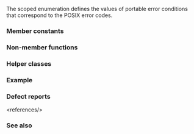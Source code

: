 {{cpp/title|errc}}
{{cpp/error/errc/navbar}}
{{ddcl|header=system_error|since=c++11|
enum class errc;
}}

The scoped enumeration {{tt|std::errc}} defines the values of portable error conditions that correspond to the POSIX error codes.

===Member constants===
{{dsc begin}}
{{dsc hitem|Name|Equivalent POSIX Error}}
{{dsc|{{tt|address_family_not_supported}}|{{tt|EAFNOSUPPORT}}}}
{{dsc|{{tt|address_in_use}}|{{tt|EADDRINUSE}}}}
{{dsc|{{tt|address_not_available}}|{{tt|EADDRNOTAVAIL}}}}
{{dsc|{{tt|already_connected}}|{{tt|EISCONN}}}}
{{dsc|{{tt|argument_list_too_long}}|{{tt|E2BIG}}}}
{{dsc|{{tt|argument_out_of_domain}}|{{tt|EDOM}}}}
{{dsc|{{tt|bad_address}}|{{tt|EFAULT}}}}
{{dsc|{{tt|bad_file_descriptor}}|{{tt|EBADF}}}}
{{dsc|{{tt|bad_message}}|{{tt|EBADMSG}}}}
{{dsc|{{tt|broken_pipe}}|{{tt|EPIPE}}}}
{{dsc|{{tt|connection_aborted}}|{{tt|ECONNABORTED}}}}
{{dsc|{{tt|connection_already_in_progress}}|{{tt|EALREADY}}}}
{{dsc|{{tt|connection_refused}}|{{tt|ECONNREFUSED}}}}
{{dsc|{{tt|connection_reset}}|{{tt|ECONNRESET}}}}
{{dsc|{{tt|cross_device_link}}|{{tt|EXDEV}}}}
{{dsc|{{tt|destination_address_required}}|{{tt|EDESTADDRREQ}}}}
{{dsc|{{tt|device_or_resource_busy}}|{{tt|EBUSY}}}}
{{dsc|{{tt|directory_not_empty}}|{{tt|ENOTEMPTY}}}}
{{dsc|{{tt|executable_format_error}}|{{tt|ENOEXEC}}}}
{{dsc|{{tt|file_exists}}|{{tt|EEXIST}}}}
{{dsc|{{tt|file_too_large}}|{{tt|EFBIG}}}}
{{dsc|{{tt|filename_too_long}}|{{tt|ENAMETOOLONG}}}}
{{dsc|{{tt|function_not_supported}}|{{tt|ENOSYS}}}}
{{dsc|{{tt|host_unreachable}}|{{tt|EHOSTUNREACH}}}}
{{dsc|{{tt|identifier_removed}}|{{tt|EIDRM}}}}
{{dsc|{{tt|illegal_byte_sequence}}|{{tt|EILSEQ}}}}
{{dsc|{{tt|inappropriate_io_control_operation}}|{{tt|ENOTTY}}}}
{{dsc|{{tt|interrupted}}|{{tt|EINTR}}}}
{{dsc|{{tt|invalid_argument}}|{{tt|EINVAL}}}}
{{dsc|{{tt|invalid_seek}}|{{tt|ESPIPE}}}}
{{dsc|{{tt|io_error}}|{{tt|EIO}}}}
{{dsc|{{tt|is_a_directory}}|{{tt|EISDIR}}}}
{{dsc|{{tt|message_size}}|{{tt|EMSGSIZE}}}}
{{dsc|{{tt|network_down}}|{{tt|ENETDOWN}}}}
{{dsc|{{tt|network_reset}}|{{tt|ENETRESET}}}}
{{dsc|{{tt|network_unreachable}}|{{tt|ENETUNREACH}}}}
{{dsc|{{tt|no_buffer_space}}|{{tt|ENOBUFS}}}}
{{dsc|{{tt|no_child_process}}|{{tt|ECHILD}}}}
{{dsc|{{tt|no_link}}|{{tt|ENOLINK}}}}
{{dsc|{{tt|no_lock_available}}|{{tt|ENOLCK}}}}
{{dsc|{{tt|no_message_available}} {{mark deprecated}}|{{tt|ENODATA}}}}
{{dsc|{{tt|no_message}}|{{tt|ENOMSG}}}}
{{dsc|{{tt|no_protocol_option}}|{{tt|ENOPROTOOPT}}}}
{{dsc|{{tt|no_space_on_device}}|{{tt|ENOSPC}}}}
{{dsc|{{tt|no_stream_resources}} {{mark deprecated}}|{{tt|ENOSR}}}}
{{dsc|{{tt|no_such_device_or_address}}|{{tt|ENXIO}}}}
{{dsc|{{tt|no_such_device}}|{{tt|ENODEV}}}}
{{dsc|{{tt|no_such_file_or_directory}}|{{tt|ENOENT}}}}
{{dsc|{{tt|no_such_process}}|{{tt|ESRCH}}}}
{{dsc|{{tt|not_a_directory}}|{{tt|ENOTDIR}}}}
{{dsc|{{tt|not_a_socket}}|{{tt|ENOTSOCK}}}}
{{dsc|{{tt|not_a_stream}} {{mark deprecated}}|{{tt|ENOSTR}}}}
{{dsc|{{tt|not_connected}}|{{tt|ENOTCONN}}}}
{{dsc|{{tt|not_enough_memory}}|{{tt|ENOMEM}}}}
{{dsc|{{tt|not_supported}}|{{tt|ENOTSUP}}}}
{{dsc|{{tt|operation_canceled}}|{{tt|ECANCELED}}}}
{{dsc|{{tt|operation_in_progress}}|{{tt|EINPROGRESS}}}}
{{dsc|{{tt|operation_not_permitted}}|{{tt|EPERM}}}}
{{dsc|{{tt|operation_not_supported}}|{{tt|EOPNOTSUPP}}}}
{{dsc|{{tt|operation_would_block}}|{{tt|EWOULDBLOCK}}}}
{{dsc|{{tt|owner_dead}}|{{tt|EOWNERDEAD}}}}
{{dsc|{{tt|permission_denied}}|{{tt|EACCES}}}}
{{dsc|{{tt|protocol_error}}|{{tt|EPROTO}}}}
{{dsc|{{tt|protocol_not_supported}}|{{tt|EPROTONOSUPPORT}}}}
{{dsc|{{tt|read_only_file_system}}|{{tt|EROFS}}}}
{{dsc|{{tt|resource_deadlock_would_occur}}|{{tt|EDEADLK}}}}
{{dsc|{{tt|resource_unavailable_try_again}}|{{tt|EAGAIN}}}}
{{dsc|{{tt|result_out_of_range}}|{{tt|ERANGE}}}}
{{dsc|{{tt|state_not_recoverable}}|{{tt|ENOTRECOVERABLE}}}}
{{dsc|{{tt|stream_timeout}} {{mark deprecated}}|{{tt|ETIME}}}}
{{dsc|{{tt|text_file_busy}}|{{tt|ETXTBSY}}}}
{{dsc|{{tt|timed_out}}|{{tt|ETIMEDOUT}}}}
{{dsc|{{tt|too_many_files_open_in_system}}|{{tt|ENFILE}}}}
{{dsc|{{tt|too_many_files_open}}|{{tt|EMFILE}}}}
{{dsc|{{tt|too_many_links}}|{{tt|EMLINK}}}}
{{dsc|{{tt|too_many_symbolic_link_levels}}|{{tt|ELOOP}}}}
{{dsc|{{tt|value_too_large}}|{{tt|EOVERFLOW}}}}
{{dsc|{{tt|wrong_protocol_type}}|{{tt|EPROTOTYPE}}}}
{{dsc end}}

===Non-member functions===
{{dsc begin}}
{{dsc inc|cpp/error/errc/dsc make_error_code}}
{{dsc inc|cpp/error/errc/dsc make_error_condition}}
{{dsc end}}

===Helper classes===
{{dsc begin}}
{{dsc inc|cpp/error/errc/dsc is_error_condition_enum}}
{{dsc end}}

===Example===
{{example
|code=
#include &lt;filesystem&gt;
#include &lt;fstream&gt;
#include &lt;iomanip&gt;
#include &lt;iostream&gt;
#include &lt;string&gt;
#include &lt;system_error&gt;
#include &lt;thread&gt;

void print_error(const std::string&amp; details, std::error_code error_code)
{
    std::string value_name;
    if (error_code == std::errc::invalid_argument)
        value_name = "std::errc::invalid_argument";
    if (error_code == std::errc::no_such_file_or_directory)
        value_name = "std::errc::no_such_file_or_directory";
    if (error_code == std::errc::is_a_directory)
        value_name = "std::errc::is_a_directory";
    if (error_code == std::errc::permission_denied)
        value_name = "std::errc::permission_denied";

    std::cout &lt;&lt; details &lt;&lt; ":\n  "
              &lt;&lt; std::quoted(error_code.message())
              &lt;&lt; " (" &lt;&lt; value_name &lt;&lt; ")\n\n";
}

void print_errno(const std::string&amp; details, int errno_value = errno)
{
    print_error(details, std::make_error_code(std::errc(errno_value)));
}

int main()
{
    std::cout &lt;&lt; "Detaching a not-a-thread...\n";
    try
    {
        std::thread().detach();
    }
    catch (const std::system_error&amp; e)
    {
        print_error("Error detaching empty thread", e.code());
    }

    std::cout &lt;&lt; "Opening nonexistent file...\n";
    std::ifstream nofile{"nonexistent-file"};
    if (!nofile.is_open())
        print_errno("Error opening nonexistent file for reading");

    std::cout &lt;&lt; "Reading from directory as a file...\n";
    std::filesystem::create_directory("dir");
    std::ifstream dir_stream{"dir"};
    [[maybe_unused]] char c = dir_stream.get();
    if (!dir_stream.good())
        print_errno("Error reading data from directory");

    std::cout &lt;&lt; "Open read-only file for writing...\n";
    std::fstream{"readonly-file", std::ios::out};
    std::filesystem::permissions("readonly-file", std::filesystem::perms::owner_read);
    std::fstream write_readonly("readonly-file", std::ios::out);
    if (!write_readonly.is_open())
        print_errno("Error opening read-only file for writing");
}
|p=true
|output=
Detaching a not-a-thread...
Error detaching empty thread:
  "Invalid argument" (std::errc::invalid_argument)

Opening nonexistent file...
Error opening nonexistent file for reading:
  "No such file or directory" (std::errc::no_such_file_or_directory)

Reading from directory as a file...
Error reading data from directory:
  "Is a directory" (std::errc::is_a_directory)

Open read-only file for writing...
Error opening read-only file for writing:
  "Permission denied" (std::errc::permission_denied)
}}

===Defect reports===
{{dr list begin}}
{{dr list item|wg=lwg|dr=3869|std=C++11|before=the member constants {{tt|no_message_available}},&lt;br&gt;{{tt|no_stream_resources}}, {{tt|not_a_stream}} and {{tt|stream_timeout}}&lt;br&gt;referred to the obsolete POSIX STREAMS API&lt;ref&gt;Although the corresponding POSIX error numbers ENODATA, ENOSR, ENOSTR and ETIME were marked "obsolescent" in POSIX 2017, the STREAMS API was optional and not required for conformance to the previous POSIX standard (because popular unix-like systems refused to implement it).&lt;/ref&gt;|after=deprecated them}}
{{dr list end}}
&lt;references/&gt;

===See also===
{{dsc begin}}
{{dsc inc|cpp/error/dsc error_code}}
{{dsc inc|cpp/error/dsc error_condition}}
{{dsc end}}

{{langlinks|de|es|fr|it|ja|pt|ru|zh}}